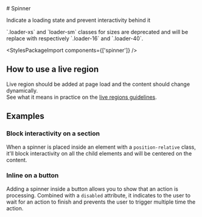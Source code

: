 
<Meta of={SpinnerStories} />

<div className="docs-title">
  # Spinner

  <link-design of={JSON.stringify(SpinnerStories)}></link-design>
</div>

<PackageTag meta={meta}/>

<p className="lead">Indicate a loading state and prevent interactivity behind it</p>

<div className="banner banner-warning">
  `.loader-xs` and `loader-sm` classes for sizes are deprecated and will be replace with
  respectively `.loader-16` and `.loader-40`.
</div>

<Canvas sourceState="shown" of={SpinnerStories.Default} />

<div className="hide-col-default">
  <Controls of={SpinnerStories.Default} />
</div>

<StylesPackageImport components={['spinner']} />

## How to use a live region

Live region should be added at page load and the content should change dynamically.\
See what it means in practice on the [live regions guidelines](/?path=/docs/548d973c-679c-4a02-96cd-70f82aec5f65--docs).

## Examples

### Block interactivity on a section

When a spinner is placed inside an element with a `position-relative` class, it'll block interactivity on all the child elements and will be centered on the content.

<Canvas of={SpinnerStories.BlockSection} />

### Inline on a button

Adding a spinner inside a button allows you to show that an action is processing. Combined with a `disabled` attribute, it indicates to the user to wait for an action to finish and prevents the user to trigger multiple time the action.

<Canvas of={SpinnerStories.Inline} />
